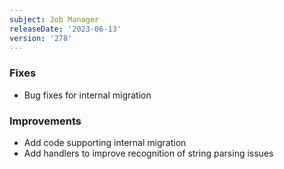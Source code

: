 ```yaml
---
subject: Job Manager
releaseDate: '2023-06-13'
version: '278'
---
```


### Fixes
* Bug fixes for internal migration

### Improvements
* Add code supporting internal migration
* Add handlers to improve recognition of string parsing issues
